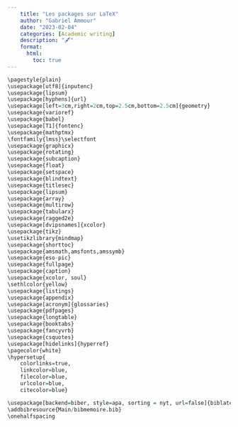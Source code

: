 ```yaml
---
    title: "Les packages sur LaTeX"
    author: "Gabriel Ammour"
    date: "2023-02-04"
    categories: [Academic writing]
    description: "🖋️"
    format: 
      html: 
        toc: true
---
```


```r
\pagestyle{plain}
\usepackage[utf8]{inputenc}
\usepackage{lipsum}
\usepackage[hyphens]{url}
\usepackage[left=3cm,right=2cm,top=2.5cm,bottom=2.5cm]{geometry}
\usepackage{varioref}
\usepackage{babel}
\usepackage[T1]{fontenc}
\usepackage{mathptmx}
\fontfamily{lmss}\selectfont
\usepackage{graphicx}
\usepackage{rotating}
\usepackage{subcaption}
\usepackage{float}
\usepackage{setspace}
\usepackage{blindtext}
\usepackage{titlesec}
\usepackage{lipsum}
\usepackage{array}
\usepackage{multirow}
\usepackage{tabularx}
\usepackage{ragged2e}
\usepackage[dvipsnames]{xcolor}
\usepackage{tikz}
\usetikzlibrary{mindmap}
\usepackage{shorttoc}
\usepackage{amsmath,amsfonts,amssymb}
\usepackage{eso-pic}
\usepackage{fullpage}
\usepackage{caption}
\usepackage{xcolor, soul}
\sethlcolor{yellow}
\usepackage{listings}
\usepackage{appendix}
\usepackage[acronym]{glossaries}
\usepackage{pdfpages}
\usepackage{longtable}
\usepackage{booktabs}
\usepackage{fancyvrb}
\usepackage{csquotes}
\usepackage[hidelinks]{hyperref} 
\pagecolor{white}
\hypersetup{
    colorlinks=true,
    linkcolor=blue,
    filecolor=blue,      
    urlcolor=blue,
    citecolor=blue}

\usepackage[backend=biber, style=apa, sorting = nyt, url=false]{biblatex}
\addbibresource{Main/bibmemoire.bib}
\onehalfspacing

```

